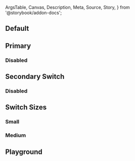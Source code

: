 <!-- @prettier -->

  ArgsTable,
  Canvas,
  Description,
  Meta,
  Source,
  Story,
} from '@storybook/addon-docs';


<Meta component={Switch} title="Material UI/Switch" render={Template} />

<Description of={Switch} />

## Default

<Canvas>
  <Story
    args={{
      value: 'value',
    }}
    name="Default"
  />
</Canvas>

## Primary

<Canvas>
  <Story
    args={{
      color: 'primary',
      value: 'value',
    }}
    name="Primary"
  />
</Canvas>

### Disabled

<Canvas>
  <Story
    args={{
      color: 'primary',
      disabled: true,
      value: 'value',
    }}
    name="Primary: Disabled"
  />
</Canvas>

## Secondary Switch

<Canvas>
  <Story
    args={{
      color: 'secondary',
      value: 'value',
    }}
    name="Secondary"
  />
</Canvas>

### Disabled

<Canvas>
  <Story
    args={{
      color: 'secondary',
      disabled: true,
      value: 'value',
    }}
    name="Secondary: Disabled"
  />
</Canvas>

## Switch Sizes

### Small

<Canvas>
  <Story
    args={{
      size: 'small',
      value: 'value',
    }}
    name="Size: Small"
  />
</Canvas>

### Medium

<Canvas>
  <Story
    args={{
      size: 'medium',
      value: 'value',
    }}
    name="Size: Medium"
  />
</Canvas>

## Playground

<Canvas isColumn>
  <Story
    args={{
      checked: true,
      color: 'primary',
      disabled: false,
      size: 'medium',
      value: 'value',
    }}
    name="Playground"
  />
</Canvas>

<ArgsTable story="Playground" />
